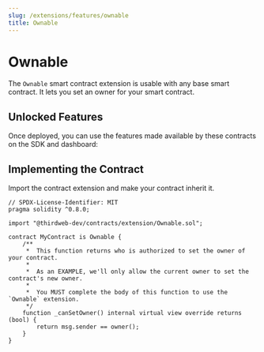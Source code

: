 ```yaml
---
slug: /extensions/features/ownable
title: Ownable
---
```



# Ownable

The `Ownable` smart contract extension is usable with any base smart contract. It lets you set an owner for your smart contract.

<ViewContractCodeButton
  link="https://github.com/thirdweb-dev/contracts/blob/main/contracts/extension/Ownable.sol"
  name="Ownable"
/>

## Unlocked Features

Once deployed, you can use the features made available by these contracts on the SDK and dashboard:

<div className="row" style={{ marginBottom: 24, flexWrap: "wrap" }}>
  <div className="col col--12" style={{ padding: 8 }}>
    <QuickstartCard
      name="Contract Owner"
      link="/sdk/advanced-features/contract-settings#contract-owner"
      image="/assets/icons/general.png"
    />
  </div>
</div>

## Implementing the Contract

Import the contract extension and make your contract inherit it.

```solidity
// SPDX-License-Identifier: MIT
pragma solidity ^0.8.0;

import "@thirdweb-dev/contracts/extension/Ownable.sol";

contract MyContract is Ownable {
    /**
     *  This function returns who is authorized to set the owner of your contract.
     *
     *  As an EXAMPLE, we'll only allow the current owner to set the contract's new owner.
     *
     *  You MUST complete the body of this function to use the `Ownable` extension.
     */
    function _canSetOwner() internal virtual view override returns (bool) {
        return msg.sender == owner();
    }
}
```
